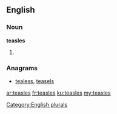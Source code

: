 ==English==

===Noun===
'''teasles'''

# {{plural of|[[teasle]]}}

===Anagrams===
* [[tealess#English|tealess]], [[teasels#English|teasels]]

[[Category:English plurals]]

[[ar:teasles]]
[[fr:teasles]]
[[ku:teasles]]
[[my:teasles]]